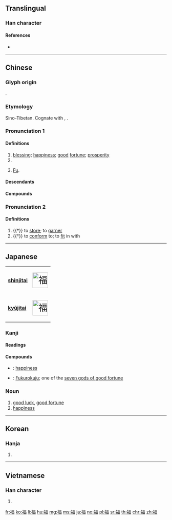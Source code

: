 {{character info/new}}
==Translingual==

===Han character===
{{Han char|rn=113|rad=示|as=09|sn=13|four=31266|canj=IFMRW|ids=⿰礻畐}}
{{Commonscat|&#x798F;|&#xFA1B;|ni}}

====References====
* {{Han ref|kx=0845.020|dkj=24768|dj=1265.230|hdz=42404.030|uh=798F|ud=31119|bh=BAD6|bd=47830}}

----

==Chinese==
{{zh-forms}}
{{wikipedia|lang=zh}}

===Glyph origin===
{{Han etym}}
{{Han compound|示|畐|c1=s|c2=p|ls=psc}}.

===Etymology===
Sino-Tibetan. Cognate with {{och-l|富|rich}}, {{cog|bo|ཕྱུགས||livestock}}.

===Pronunciation 1===
{{zh-pron
|m=fú
|c=fuk1
|h=pfs=fuk
|md=hók
|mn=hok
|w=4foq
|mc=2
|oc=y
|ma=y
|cat=n,pn
}}

====Definitions====
{{zh-hanzi}}

# [[blessing]]; [[happiness]]; [[good]] [[fortune]]; [[prosperity]]
# {{zh-short|福建|[[Fujian]]}}
# {{surname|lang=zh}} [[Fu]].

====Descendants====
{{CJKV||ふく|복|phúc|v2=phước}}

====Compounds====
{{zh-der|福澤|福祉|福份|福氣|福利|福樂|福薄|福杯|福壽|福祿壽|福地|福音|福音書|幸福|祝福|享福|造福|五福臨門|作福作威|五福|來福槍|威福|命小福薄|勞工福利|家庭福利|威福自己|威福由己|全福|大福|口福|厚德載福|大福不再|嫏嬛福地|多福多壽|心靈福至|徼福|兒童福利|後福|五福紙|一路福星|一飽眼福|惜福|得福不知|奇龐福艾|利國福民|分神福|來福線|介福|俾爾遐福|天福|天官賜福|大飽眼福|作威作福|大福大量|壽山福海|因禍為福|增福財神|因禍得福|國民福利|大飽口福|全家福|三福田|福橘|福緣|福壽無疆|福田|歸福|福壽齊天|福如海淵|有福同享|禍福無常|福安|福為禍始|福不盈眥|沒福|祈福酬神|福蔭|發福|福履|福舍|福盡災生|福爾摩斯|散福|福晉|旦夕禍福|福利指標|禍福倚伏|福分|福馬林|福過災生|福生于微|沒福消受|福祿雙全|福州評話|福如東海|福壽全歸|福人|福爾摩沙|痴福|眼福|社會福利|萬福|福齊南山|福酒|福躬|福祿|福相|福物|福無雙至|福無十全|福星|福慧|福惠雙修|福德粥|福德正神|福德|福廕|福庇|福將|福如山岳|福壽雙全|福壽膏|福壽綿長|福壽綿綿|福壽康寧|福壽年高|福壽天齊|福壽天成|福地洞天|福善禍淫|福利社會|福利社|福利國家|福傳語言|福不徒來|禍絕福連|禍福靡常|禍福相生|禍福相倚|禍福由人|禍福無偏|禍福惟人|禍福|禍為福先|禍作福階|禍中有福|福田衣|神福|神天福佑|痴人痴福|時來福湊|福食|福為禍先|福至心靈|百福具臻|百福|毋望之福|福水|番番是福|祈福|接福|洪福|營福|無福消受|無妄之福|法蘭克福|福州戲|禍與福鄰|清福|景福|福業相牽|禍福同門|福吉|洞天福地|福與天齊|福星高照|福壽粥|擇福宜重|求福禳災|福證|禍福有命|福履增綏|洪福齊天|折福|托福|禍福無門|禍福與共|福壽餅|擅作威福|豔福|轉災為福|納福|行福|轉禍為福|齊人之福|遐福|約翰福音|老年福利|路加福音|齊天洪福|耳福|薩福主義|避禍就福|鴻福|馬太福音|飲福|賜福|馬可福音|降福|載福|薄福|過福|羅斯福|老人福利|蒲福風級|託福|自求多福}}

===Pronunciation 2===
{{zh-pron
|m=fù
|ma=y
|c=fu3
|mc=1
|cat=v
}}

====Definitions====
{{zh-hanzi}}

# {{†}} to [[store]]; to [[garner]]
# {{†}} to [[conform]] to; to [[fit]] in with

----

==Japanese==

{| class="floatright" border=1 cellpadding="5" cellspacing="0"
|- valign="center"
| bgcolor="#dfefff"|
'''[[shinjitai]]'''
|<span class="Jpan" lang="ja" style="font-size: 175%">[[File:福_shinjitai.png|48px]]</span>
|- valign="center"
| bgcolor="#dfefff"|
'''[[kyūjitai]]'''
|<span class="Hant" lang="zh-Hant" style="font-size: 175%">[[File:福_kyuujitai.PNG|48px]]</span>
|}

===Kanji===
{{ja-kanji|grade=3|rs=示09}}

====Readings====
{{ja-readings
|goon=[[ふく]] (fuku)
|kanon=[[ふく]] (fuku)
|kun=[[さいわい]] (saiwai) {{non-joyo-reading}} {{qualifier|rare}}, [[ひもろぎ]] (himorogi) {{non-joyo-reading}} {{qualifier|rare}}
|nanori=[[とし]] (toshi), [[とみ]] (tomi), [[ふ]] (fu), [[ふき]] (fuki), [[ぼく]] (boku), [[よし]] (yoshi)
}}

====Compounds====
* {{ja-r|幸福|こうふく}}: [[happiness]]
* {{ja-r|福禄寿|^ふくろくじゅ}}: [[w:Fukurokuju|Fukurokuju]]; one of the [[w:Seven Lucky Gods|seven gods of good fortune]]

===Noun===
{{ja-noun|ふく}}
# [[good luck]], [[good fortune]]
# [[happiness]]

----

==Korean==

===Hanja===
{{ko-hanja|hangeul=복|eumhun=|rv=bok|mr=pok|y=pok}}

# {{defn|lang=ko|sort=示09}}

----

==Vietnamese==

===Han character===
{{vi-hantu|[[phúc]], [[phước]]|rs=示09}}

# {{defn|lang=vi|sort=示09}}

[[fr:福]]
[[ko:福]]
[[li:福]]
[[hu:福]]
[[mg:福]]
[[ms:福]]
[[ja:福]]
[[no:福]]
[[pl:福]]
[[sr:福]]
[[th:福]]
[[chr:福]]
[[zh:福]]